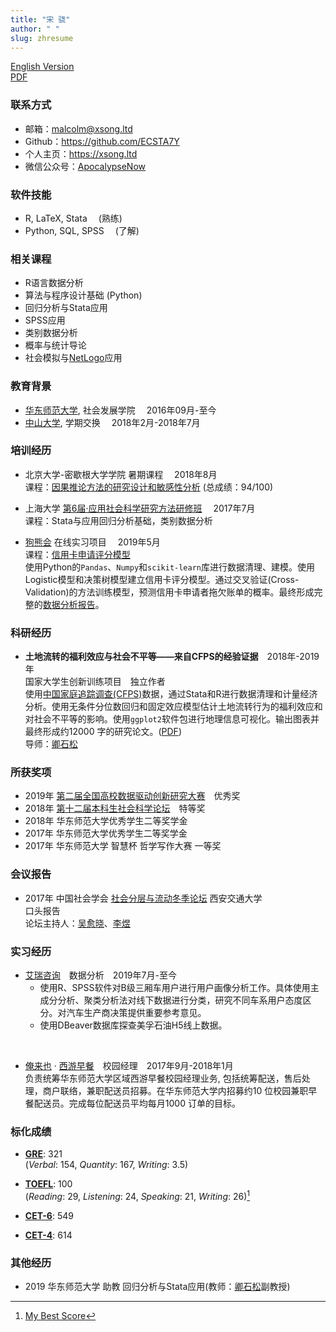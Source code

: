 ```yaml
---
title: "宋 骁"
author: " "
slug: zhresume
---
```


[English Version](/en/enresume/)  
[PDF](/chnxsong.pdf)

### 联系方式

+ 邮箱：<malcolm@xsong.ltd>
+ Github：<https://github.com/ECSTA7Y>
+ 个人主页：<https://xsong.ltd>
+ 微信公众号：[ApocalypseNow](https://mp.weixin.qq.com/s/yyJ3l7RTImYTKDrIynwmPA)

### 软件技能
+ R, LaTeX, Stata &emsp;(熟练)
+ Python, SQL, SPSS &emsp;(了解)

### 相关课程

+ R语言数据分析
+ 算法与程序设计基础 (Python)
+ 回归分析与Stata应用
+ SPSS应用
+ 类别数据分析
+ 概率与统计导论
+ 社会模拟与[NetLogo](http://ccl.northwestern.edu/netlogo/)应用

### 教育背景
+ [华东师范大学](https://www.ecnu.edu.cn/),  社会发展学院 &emsp;2016年09月-至今
+ [中山大学](http://www.sysu.edu.cn/2012/cn/index.htm),  学期交换 &emsp;2018年2月-2018年7月

### 培训经历
+ 北京大学-密歇根大学学院 暑期课程 &emsp;2018年8月  
课程：[因果推论方法的研究设计和敏感性分析](http://www.oir.pku.edu.cn/umich/jxsz1/nsqkczsjz2018.htm) (总成绩：94/100)

+ 上海大学  [第6届·应用社会科学研究方法研修班](http://caser.ust.hk/?act=course_main&id=16) &emsp;2017年7月  
课程：Stata与应用回归分析基础，类别数据分析

+ [狗熊会](http://www.xiong99.com.cn/about.php) 在线实习项目 &emsp;2019年5月&emsp;      
课程：[信用卡申请评分模型](https://mp.weixin.qq.com/s/bbxWicZfk5ZMl27LbI0E1Q)  
使用Python的`Pandas`、`Numpy`和`scikit-learn`库进行数据清理、建模。使用Logistic模型和决策树模型建立信用卡评分模型。通过交叉验证(Cross-Validation)的方法训练模型，预测信用卡申请者拖欠账单的概率。最终形成完整的[数据分析报告](https://xsong.ltd/archives/pandas/scorecard)。



### 科研经历

+ **土地流转的福利效应与社会不平等——来自CFPS的经验证据**&emsp;2018年-2019年   
国家大学生创新训练项目&emsp;独立作者  
使用[中国家庭追踪调查(CFPS)](http://www.isss.pku.edu.cn/cfps/)数据，通过Stata和R进行数据清理和计量经济分析。使用无条件分位数回归和固定效应模型估计土地流转行为的福利效应和对社会不平等的影响。使用`ggplot2`软件包进行地理信息可视化。输出图表并最终形成约12000 字的研究论文。([PDF](/land.pdf))  
导师：[卿石松](https://faculty.ecnu.edu.cn/s/2136/main.jspy)

### 所获奖项 

+ 2019年 [第二届全国高校数据驱动创新研究大赛](http://opendata.pku.edu.cn/competition-2019.xhtml;jsessionid=200f6d0adbfa75292afed361235f)&emsp;优秀奖
+ 2018年 [第十二届本科生社会科学论坛](http://www.shupl.edu.cn/2018/1125/c1168a51557/page.htm)&emsp;特等奖
+ 2018年 华东师范大学优秀学生二等奖学金
+ 2017年 华东师范大学优秀学生二等奖学金
+ 2017年 华东师范大学 智慧杯 哲学写作大赛 一等奖

### 会议报告

+ 2017年 中国社会学会 [社会分层与流动冬季论坛](http://sociology.cssn.cn/xstt/xhzywyh/201712/t20171220_3786193.shtml) 西安交通大学  
口头报告  
论坛主持人：[吴愈晓](https://sociology.nju.edu.cn/99/2b/c17737a301355/page.htm)、[李煜](http://www.ssdpp.fudan.edu.cn/portal/f02f3f0f152247628e5e173df9bcecfd/orotsd.html)

### 实习经历

+ [艾瑞咨询](https://www.iresearch.com.cn/)&emsp;数据分析&emsp;2019年7月-至今  
   + 使用R、SPSS软件对B级三厢车用户进行用户画像分析工作。具体使用主成分分析、聚类分析法对线下数据进行分类，研究不同车系用户态度区分。对汽车生产商决策提供重要参考意见。
   + 使用DBeaver数据库探查美孚石油H5线上数据。   

&nbsp;   

+ [俺来也](http://www.anlaiye.com.cn/index.html) · [西游早餐](https://www.sohu.com/a/166510488_259362)&emsp;校园经理&emsp;2017年9月-2018年1月  
负责统筹华东师范大学区域西游早餐校园经理业务, 包括统筹配送，售后处理，商户联络，兼职配送员招募。在华东师范大学内招募约10 位校园兼职早餐配送员。完成每位配送员平均每月1000 订单的目标。




### 标化成绩

+ **[GRE](https://www.ets.org/gre)**: 321   
(*Verbal*: 154, *Quantity*: 167, *Writing*: 3.5)  

+ **[TOEFL](https://www.ets.org/toefl)**: 100   
(*Reading*: 29, *Listening*: 24, *Speaking*: 21, *Writing*: 26)[^toefl]

+ **[CET-6](http://cet.neea.edu.cn/)**: 549
+ **[CET-4](http://cet.neea.edu.cn/)**: 614

[^toefl]: [My Best Score](https://www.ets.org/toefl/institutions/scores/)


### 其他经历

+ 2019 华东师范大学 助教 
回归分析与Stata应用(教师：[卿石松](https://faculty.ecnu.edu.cn/s/2136/main.jspy)副教授)





